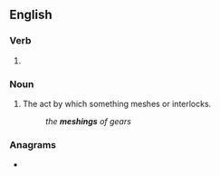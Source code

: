 ==English==

===Verb===
{{head|en|verb form}}

# {{present participle of|en|mesh|nocat=1}}

===Noun===
{{en-noun}}

# The act by which something meshes or interlocks.
#: ''the '''meshings''' of gears''

===Anagrams===
* {{anagrams|en|a=eghimns|Hemings|Nghiems}}